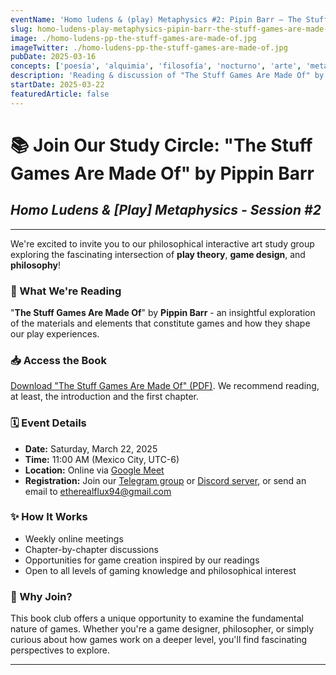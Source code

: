 ```yaml
---
eventName: 'Homo ludens & (play) Metaphysics #2: Pipin Barr — The Stuff Games Are Made Of'
slug: homo-ludens-play-metaphysics-pipin-barr-the-stuff-games-are-made-of
image: ./homo-ludens-pp-the-stuff-games-are-made-of.jpg
imageTwitter: ./homo-ludens-pp-the-stuff-games-are-made-of.jpg
pubDate: 2025-03-16
concepts: ['poesía', 'alquimia', 'filosofía', 'nocturno', 'arte', 'metamorfosis']
description: 'Reading & discussion of "The Stuff Games Are Made Of" by Pippin Barr, exploring the philosophical foundations of what constitutes a videogame.'
startDate: 2025-03-22
featuredArticle: false
---
```


# 📚 Join Our Study Circle: "The Stuff Games Are Made Of" by Pippin Barr

## *Homo Ludens & [Play] Metaphysics - Session #2*

---

We're excited to invite you to our philosophical interactive art study group exploring the fascinating intersection of **play theory**, **game design**, and **philosophy**!

### 📖 What We're Reading
"**The Stuff Games Are Made Of**" by **Pippin Barr** - an insightful exploration of the materials and elements that constitute games and how they shape our play experiences.

### 📥 Access the Book
[Download "The Stuff Games Are Made Of" (PDF)](https://www.are.na/block/34605655). We recommend reading, at least, the introduction and the first chapter.

### 🗓️ Event Details
- **Date:** Saturday, March 22, 2025
- **Time:** 11:00 AM (Mexico City, UTC-6)
- **Location:** Online via [Google Meet](https://meet.google.com/chp-ygvt-xbz)
- **Registration:** Join our [Telegram group](https://t.me/+0ViSuNGeQ-JmZTcx) or [Discord server](https://discord.gg/X4hbdedA), or send an email to [etherealflux94@gmail.com](mailto:etherealflux94@gmail.com)

### ✨ How It Works
- Weekly online meetings
- Chapter-by-chapter discussions
- Opportunities for game creation inspired by our readings
- Open to all levels of gaming knowledge and philosophical interest

### 🤔 Why Join?
This book club offers a unique opportunity to examine the fundamental nature of games. Whether you're a game designer, philosopher, or simply curious about how games work on a deeper level, you'll find fascinating perspectives to explore.

---
